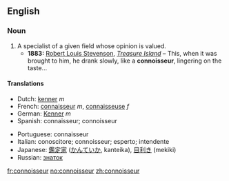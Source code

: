 ==English==

===Noun===
{{en-noun-reg}}

# A specialist of a given field whose opinion is valued.
#*'''1883:''' [[w:Robert Louis Stevenson|Robert Louis Stevenson]], ''[[w:Treasure Island|Treasure Island]]'' – This, when it was brought to him, he drank slowly, like a '''connoisseur''', lingering on the taste...

====Translations====
{{top}}
*Dutch: [[kenner]] ''m''
*French: [[connaisseur]] ''m'', [[connaisseuse]] ''f''
*German: [[Kenner]] ''m''
*Spanish: connaisseur; connoisseur
{{mid}}
*Portuguese: connaisseur
*Italian: conoscitore; connoisseur; esperto; intendente
*Japanese: [[鑑定家]] ([[かんていか]], kanteika), [[目利き]] (mekiki)
*Russian: [[знаток]]
{{bottom}}

[[fr:connoisseur]]
[[no:connoisseur]]
[[zh:connoisseur]]
